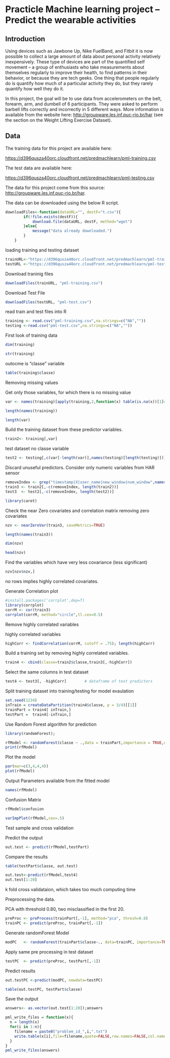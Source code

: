 Practicle Machine learning project – Predict the wearable activities
========================================================

## Introduction

Using devices such as Jawbone Up, Nike FuelBand, and Fitbit it is now possible to collect a large amount of data about personal activity relatively inexpensively. These type of devices are part of the quantified self movement – a group of enthusiasts who take measurements about themselves regularly to improve their health, to find patterns in their behavior, or because they are tech geeks. One thing that people regularly do is quantify how much of a particular activity they do, but they rarely quantify how well they do it.

In this project, the goal will be to use data from accelerometers on the belt, forearm, arm, and dumbell of 6 participants. They were asked to perform barbell lifts correctly and incorrectly in 5 different ways. More information is available from the website here: [http://groupware.les.inf.puc-rio.br/har](http://groupware.les.inf.puc-rio.br/har) (see the section on the Weight Lifting Exercise Dataset).

## Data
The training data for this project are available here:

[https://d396qusza40orc.cloudfront.net/predmachlearn/pml-training.csv](https://d396qusza40orc.cloudfront.net/predmachlearn/pml-training.csv)

The test data are available here:

[https://d396qusza40orc.cloudfront.net/predmachlearn/pml-testing.csv](https://d396qusza40orc.cloudfront.net/predmachlearn/pml-testing.csv)

The data for this project come from this source: [http://groupware.les.inf.puc-rio.br/har](http://groupware.les.inf.puc-rio.br/har).

The data can be downloaded using the below R script.



```r
downloadFiles<-function(dataURL="", destF="t.csv"){
        if(!file.exists(destF)){
            download.file(dataURL, destF, method="wget")
        }else{
            message("data already downloaded.")
        }
    }
```

loading training and testing dataset

```r
trainURL<-"https://d396qusza40orc.cloudfront.net/predmachlearn/pml-training.csv"
testURL <-"https://d396qusza40orc.cloudfront.net/predmachlearn/pml-testing.csv"
```

Download traninig files 
```r
downloadFiles(trainURL, "pml-training.csv")
```

Download Test File
```r
downloadFiles(testURL, "pml-test.csv")
```

read train and test files into R
```r
training <- read.csv("pml-training.csv",na.strings=c("NA",""))
testing <-read.csv("pml-test.csv",na.strings=c("NA",""))
```

First look of training data

```r
dim(training)
```


```r
str(training)
```

outocme is "classe" variable

```r
table(training$classe)
```


Removing missing values 

Get only those variables, for which there is no missing value 
```r
var <- names(training)[apply(training,2,function(x) table(is.na(x))[1]==19622)]
```

```r
length(names(training))
```


```r
length(var)
```

Build the training dataset from these predictor variables. 
```r
train2<- training[,var]
```

test dataset no classe variable
```r
test2 <- testing[,c(var[-length(var)],names(testing)[length(testing)])] 
```

Discard unuseful predictors. Consider only numeric variables from HAR sensor

```r
removeIndex <- grep("timestamp|X|user_name|new_window|num_window",names(train2))
train3 <- train2[,-c(removeIndex, length(train2))]
test3  <- test2[,-c(removeIndex, length(test2))]
```




```r
library(caret)
```

Check the near Zero covariates and correlation matrix removing zero covariates 
```r
nzv <- nearZeroVar(train3, saveMetrics=TRUE)
```

```r
length(names(train3))
```

```r
dim(nzv)
```

```r
head(nzv)
```


Find the variables which have very less covariance (less significant)
```r
nzv[nzv$nzv,]
```


no rows implies highly correlated covariates.

Generate Correlation plot
```r
#install.packages('corrplot',dep=T)
library(corrplot)
corrM <- cor(train3)
corrplot(corrM, method="circle",tl.cex=0.5)
```


Remove highly correlated variables

highly correlated variables
```r
highCorr <- findCorrelation(corrM, cutoff = .75); length(highCorr)     
```

Build a training set by removing highly correlated variables. 
```r
train4 <- cbind(classe=train2$classe,train3[,-highCorr])    
```

Select the same columns in test dataset
```r
test4 <- test3[, -highCorr]        # dataframe of test predictors
```

Split training dataset into training/testing for model evaulation
```r
set.seed(1234)
inTrain = createDataPartition(train4$classe, p = 3/4)[[1]]
trainPart = train4[ inTrain,]
testPart =  train4[-inTrain,]
```



Use Random Forest algorithm for prediction

```r
library(randomForest);
```


```r
rfModel <- randomForest(classe ~ .,data = trainPart,importance = TRUE,ntrees = 500)
print(rfModel)
```


Plot the model 
```r
par(mar=c(3,4,4,4))                               
plot(rfModel) 
```

Output Parameters available from the fitted model
```r
names(rfModel)
```


Confusion Matrix
```r
rfModel$confusion
```


```r
varImpPlot(rfModel,cex=.5) 
```


Test sample and cross validation

Predict the output
```r
out.test <- predict(rfModel,testPart) 
```

Compare the results
```r
table(testPart$classe, out.test)
```


```r
out.test<-predict(rfModel,test4) 
out.test[1:20]
```


k fold cross validataion, which takes too much computing time


Preprocessing the data. 

PCA with threshold 0.80, two misclassified in the first 20.

```r
preProc <- preProcess(trainPart[,-1], method="pca", thresh=0.8)
trainPC <- predict(preProc, trainPart[,-1])
```

Generate randomForest Model
```r
modPC   <- randomForest(trainPart$classe~., data=trainPC, importance=TRUE, ntree=10)
```

Apply same pre processing in test dataset
```r
testPC  <- predict(preProc, testPart[,-1])
```

Predict results 
```r
out.testPC <-predict(modPC, newdata=testPC)
```


```r
table(out.testPC, testPart$classe)
```

Save the output 

```r
answers<- as.vector(out.test[1:20]);answers
```


```r
pml_write_files = function(x){
  n = length(x)
  for(i in 1:n){
    filename = paste0("problem_id_",i,".txt")
    write.table(x[i],file=filename,quote=FALSE,row.names=FALSE,col.names=FALSE)
  }
}
pml_write_files(answers)
```



